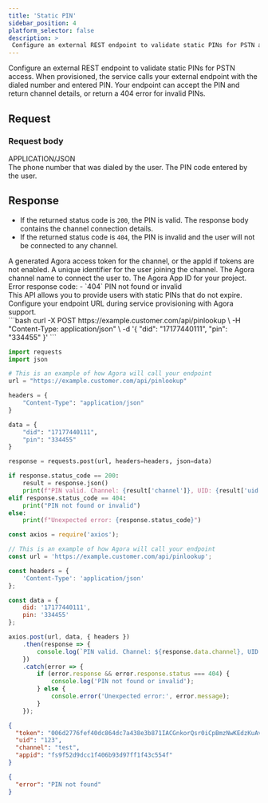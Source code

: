 ```yaml
---
title: 'Static PIN'
sidebar_position: 4
platform_selector: false
description: >
 Configure an external REST endpoint to validate static PINs for PSTN access.
---
```



<RestAPILayout>
 <LeftColumn
   title={frontMatter.title}
   method="POST"
   endpoint="https://example.customer.com/api/pinlookup"
 >

Configure an external REST endpoint to validate static PINs for PSTN access. When provisioned, the service calls your external endpoint with the dialed number and entered PIN. Your endpoint can accept the PIN and return channel details, or return a 404 error for invalid PINs.

## Request

### Request body

<div class="api-mime-type">APPLICATION/JSON</div>

<ParameterList title="BODY" required={true}>
 <Parameter name="did" type="string" required={true}>
   The phone number that was dialed by the user.
 </Parameter>
 <Parameter name="pin" type="string" required={true}>
   The PIN code entered by the user.
 </Parameter>
</ParameterList>

## Response

- If the returned status code is `200`, the PIN is valid. The response body contains the channel connection details.
- If the returned status code is `404`, the PIN is invalid and the user will not be connected to any channel.

 <ParameterList title="OK">
   <Parameter name="token" type="string">
     A generated Agora access token for the channel, or the appId if tokens are not enabled.
   </Parameter>
   <Parameter name="uid" type="string">
     A unique identifier for the user joining the channel.
   </Parameter>
   <Parameter name="channel" type="string">
     The Agora channel name to connect the user to.
   </Parameter>
   <Parameter name="appid" type="string">
     The Agora App ID for your project.
   </Parameter>
 </ParameterList>

 <ParameterList title="Not Found">
    <Parameter name="code" type="integer">
   Error response code:
   - `404` PIN not found or invalid
   </Parameter>
 </ParameterList>

</LeftColumn>

<RightColumn>

<Section title="Implementation Notes">
This API allows you to provide users with static PINs that do not expire. Configure your endpoint URL during service provisioning with Agora support.
</Section>

<Section title="Request example">

 <Tabs groupId="code-examples">
   <TabItem value="curl" label="curl" default>
     ```bash
     curl -X POST https://example.customer.com/api/pinlookup \
       -H "Content-Type: application/json" \
       -d '{
         "did": "17177440111",
         "pin": "334455"
       }'
     ```
   </TabItem>
   <TabItem value="python" label="Python">

   ```python
   import requests
   import json

   # This is an example of how Agora will call your endpoint
   url = "https://example.customer.com/api/pinlookup"

   headers = {
       "Content-Type": "application/json"
   }

   data = {
       "did": "17177440111",
       "pin": "334455"
   }

   response = requests.post(url, headers=headers, json=data)

   if response.status_code == 200:
       result = response.json()
       print(f"PIN valid. Channel: {result['channel']}, UID: {result['uid']}")
   elif response.status_code == 404:
       print("PIN not found or invalid")
   else:
       print(f"Unexpected error: {response.status_code}")
   ```
   </TabItem>

   <TabItem value="node" label="Node.js">

   ```js
   const axios = require('axios');

   // This is an example of how Agora will call your endpoint
   const url = 'https://example.customer.com/api/pinlookup';

   const headers = {
       'Content-Type': 'application/json'
   };

   const data = {
       did: '17177440111',
       pin: '334455'
   };

   axios.post(url, data, { headers })
       .then(response => {
           console.log(`PIN valid. Channel: ${response.data.channel}, UID: ${response.data.uid}`);
       })
       .catch(error => {
           if (error.response && error.response.status === 404) {
               console.log('PIN not found or invalid');
           } else {
               console.error('Unexpected error:', error.message);
           }
       });
   ```
   </TabItem>
 </Tabs>

</Section>

<Section title="Response example">

<Tabs groupId="response-examples">
 <TabItem value="200" label="200" default>

   ```json
   {  
     "token": "006d2776fef40dc864dc7a438e3b871IACGnkorQsr0iCpBmzNwKEdzKuAv1b1zRcMy0cOradw6mHN/il8AAAAAIgCQqbAFeaVzZgQAAQDw0oBmAgDw0oBmAwDw0oBmBADw0oBm",
     "uid": "123",
     "channel": "test",
     "appid": "fs9f52d9dcc1f406b93d97ff1f43c554f"
   }
   ```
 </TabItem>
 <TabItem value="404" label="404">

   ```json
   {  
     "error": "PIN not found"
   }
   ```
 </TabItem>
</Tabs>

</Section>
</RightColumn>
</RestAPILayout>
